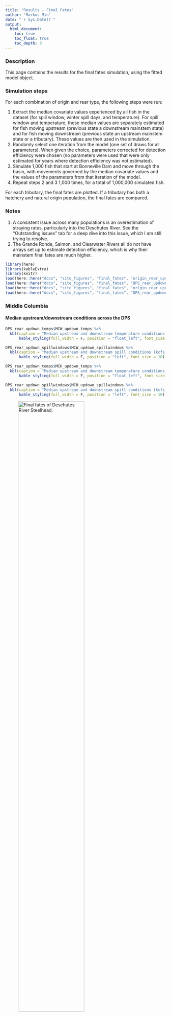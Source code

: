 ```yaml
---
title: "Results - Final Fates"
author: "Markus Min"
date: "`r Sys.Date()`"
output:
  html_document:
    toc: true
    toc_float: true
    toc_depth: 3
---
```


### Description

This page contains the results for the final fates simulation, using the fitted model object. 


### Simulation steps

For each combination of origin and rear type, the following steps were run:

1. Extract the median covariate values experienced by all fish in the dataset (for spill window, winter spill days, and temperature). For spill window and temperature, these median values are separately estimated for fish moving upstream (previous state a downstream mainstem state) and for fish moving downstream (previous state an upstream mainstem state or a tributary). These values are then used in the simulation.
2. Randomly select one iteration from the model (one set of draws for all parameters). When given the choice, parameters corrected for detection efficiency were chosen (no parameters were used that were only estimated for years where detection efficiency was not estimated).
3. Simulate 1,000 fish that start at Bonneville Dam and move through the basin, with movements governed by the median covariate values and the values of the parameters from that iteration of the model.
4. Repeat steps 2 and 3 1,000 times, for a total of 1,000,000 simulated fish.

For each tributary, the final fates are plotted. If a tributary has both a hatchery and natural origin population, the final fates are compared.

### Notes

1. A consistent issue across many populations is an overestimation of straying rates, particularly into the Deschutes River. See the "Outstanding issues" tab for a deep dive into this issue, which I am still trying to resolve.
2. The Grande Ronde, Salmon, and Clearwater Rivers all do not have arrays set up to estimate detection efficiency, which is why their mainstem final fates are much higher.


```r
library(here)
library(kableExtra)
library(knitr)
load(here::here("docs", "site_figures", "final_fates", "origin_rear_updown_spillwindows.rda"))
load(here::here("docs", "site_figures", "final_fates", "DPS_rear_updown_spillwindows.rda"))
load(here::here("docs", "site_figures", "final_fates", "origin_rear_updown_temps.rda"))
load(here::here("docs", "site_figures", "final_fates", "DPS_rear_updown_temps.rda"))

```



### Middle Columbia

#### Median upstream/downstream conditions across the DPS

```r
DPS_rear_updown_temps$MCW_updown_temps %>% 
  kbl(caption = "Median upstream and downstream temperature conditions (degrees Celsius) for Middle Columbia Wild Steelhead, with sample sizes shown in parentheses.") %>% 
      kable_styling(full_width = F, position = "float_left", font_size = 10)
```

```r
DPS_rear_updown_spillwindows$MCW_updown_spillwindows %>% 
  kbl(caption = "Median upstream and downstream spill conditions (kcfs) for Middle Columbia Wild Steelhead, with sample sizes shown in parentheses.") %>% 
      kable_styling(full_width = F, position = "left", font_size = 10)
```

```r
DPS_rear_updown_temps$MCH_updown_temps %>% 
  kbl(caption = "Median upstream and downstream temperature conditions (degrees Celsius) for Middle Columbia Hatchery Steelhead, with sample sizes shown in parentheses.") %>% 
      kable_styling(full_width = F, position = "float_left", font_size = 10)
```

```r
DPS_rear_updown_spillwindows$MCH_updown_spillwindows %>% 
  kbl(caption = "Median upstream and downstream spill conditions (kcfs) for Middle Columbia Hatchery Steelhead, with sample sizes shown in parentheses.") %>% 
      kable_styling(full_width = F, position = "left", font_size = 10)
```




![Final fates of Deschutes River Steelhead.](site_figures/final_fates/des_ff_comp_median_plot.png){width=70%}

```r
origin_rear_updown_temps$DES_wild_updown_temps %>% 
  kbl(caption = "Median upstream and downstream temperature conditions (degrees Celsius) for Deschutes River Wild Steelhead, with sample sizes shown in parentheses.") %>% 
      kable_styling(full_width = F, position = "float_left", font_size = 10)
```

```r
origin_rear_updown_spillwindows$DES_wild_updown_spillwindows %>% 
  kbl(caption = "Median upstream and downstream spill conditions (kcfs) for Deschutes River Wild Steelhead, with sample sizes shown in parentheses.") %>% 
      kable_styling(full_width = F, position = "left", font_size = 10)
```




<br>
<br>

![Final fates of John Day River Steelhead.](site_figures/final_fates/jdr_ff_comp_median_plot.png){width=70%}

```r
origin_rear_updown_temps$JDR_wild_updown_temps %>% 
  kbl(caption = "Median upstream and downstream temperature conditions (degrees Celsius) for John Day River Wild Steelhead, with sample sizes shown in parentheses.") %>% 
      kable_styling(full_width = F, position = "float_left", font_size = 10)
```

```r
origin_rear_updown_spillwindows$JDR_wild_updown_spillwindows %>% 
  kbl(caption = "Median upstream and downstream spill conditions (kcfs) for John Day River Wild Steelhead, with sample sizes shown in parentheses.") %>% 
      kable_styling(full_width = F, position = "left", font_size = 10)
```

<br>
<br>

![Final fates of Fifteenmile Creek Steelhead.](site_figures/final_fates/fif_ff_comp_median_plot.png){width=70%}

```r
origin_rear_updown_temps$FIF_wild_updown_temps %>% 
  kbl(caption = "Median upstream and downstream temperature conditions (degrees Celsius) for Fifteenmile Creek Wild Steelhead, with sample sizes shown in parentheses.") %>% 
      kable_styling(full_width = F, position = "float_left", font_size = 10)
```

```r
origin_rear_updown_spillwindows$FIF_wild_updown_spillwindows %>% 
  kbl(caption = "Median upstream and downstream spill conditions (kcfs) for Fifteenmile Creek Wild Steelhead, with sample sizes shown in parentheses.") %>% 
      kable_styling(full_width = F, position = "left", font_size = 10)
```

<br>
<br>

![Final fates of Umatilla River Steelhead.](site_figures/final_fates/uma_ff_comp_median_plot.png){width=70%}


```r
origin_rear_updown_temps$UMA_wild_updown_temps %>% 
  kbl(caption = "Median upstream and downstream temperature conditions (degrees Celsius) for Umatilla River Wild Steelhead, with sample sizes shown in parentheses.") %>% 
      kable_styling(full_width = F, position = "float_left", font_size = 10)
```

```r
origin_rear_updown_spillwindows$UMA_wild_updown_spillwindows %>% 
  kbl(caption = "Median upstream and downstream spill conditions (kcfs) for Umatilla River Wild Steelhead, with sample sizes shown in parentheses.") %>% 
      kable_styling(full_width = F, position = "left", font_size = 10)
```

```r
origin_rear_updown_temps$UMA_hatchery_updown_temps %>% 
  kbl(caption = "Median upstream and downstream temperature conditions (degrees Celsius) for Umatilla River Hatchery Steelhead, with sample sizes shown in parentheses.") %>% 
      kable_styling(full_width = F, position = "float_left", font_size = 10)
```

```r
origin_rear_updown_spillwindows$UMA_hatchery_updown_spillwindows %>% 
  kbl(caption = "Median upstream and downstream spill conditions (kcfs) for Umatilla River Hatchery Steelhead, with sample sizes shown in parentheses.") %>% 
      kable_styling(full_width = F, position = "left", font_size = 10)
```

<br>
<br>

![Final fates of Yakima River Steelhead.](site_figures/final_fates/yak_ff_comp_median_plot.png){width=70%}

```r
origin_rear_updown_temps$YAK_wild_updown_temps %>% 
  kbl(caption = "Median upstream and downstream temperature conditions (degrees Celsius) for Yakima River Wild Steelhead, with sample sizes shown in parentheses.") %>% 
      kable_styling(full_width = F, position = "float_left", font_size = 10)
```

```r
origin_rear_updown_spillwindows$YAK_wild_updown_spillwindows %>% 
  kbl(caption = "Median upstream and downstream spill conditions (kcfs) for Yakima River Wild Steelhead, with sample sizes shown in parentheses.") %>% 
      kable_styling(full_width = F, position = "left", font_size = 10)
```

<br>
<br>

![Final fates of Walla Walla River Steelhead.](site_figures/final_fates/wawa_ff_comp_median_plot.png){width=70%}

```r
origin_rear_updown_temps$WAWA_wild_updown_temps %>% 
  kbl(caption = "Median upstream and downstream temperature conditions (degrees Celsius) for Walla Walla River Wild Steelhead, with sample sizes shown in parentheses.") %>% 
      kable_styling(full_width = F, position = "float_left", font_size = 10)
```

```r
origin_rear_updown_spillwindows$WAWA_wild_updown_spillwindows %>% 
  kbl(caption = "Median upstream and downstream spill conditions (kcfs) for Walla Walla River Wild Steelhead, with sample sizes shown in parentheses.") %>% 
      kable_styling(full_width = F, position = "left", font_size = 10)
```

```r
origin_rear_updown_temps$WAWA_hatchery_updown_temps %>% 
  kbl(caption = "Median upstream and downstream temperature conditions (degrees Celsius) for Walla Walla River Hatchery Steelhead, with sample sizes shown in parentheses.") %>% 
      kable_styling(full_width = F, position = "float_left", font_size = 10)
```

```r
origin_rear_updown_spillwindows$WAWA_hatchery_updown_spillwindows %>% 
  kbl(caption = "Median upstream and downstream spill conditions (kcfs) for Walla Walla River Hatchery Steelhead, with sample sizes shown in parentheses.") %>% 
      kable_styling(full_width = F, position = "left", font_size = 10)
```

### Upper Columbia

```r
DPS_rear_updown_temps$UCW_updown_temps %>% 
  kbl(caption = "Median upstream and downstream temperature conditions (degrees Celsius) for Upper Columbia Wild Steelhead, with sample sizes shown in parentheses.") %>% 
      kable_styling(full_width = F, position = "float_left", font_size = 10)
```

```r
DPS_rear_updown_temps$UCH_updown_temps %>% 
  kbl(caption = "Median upstream and downstream temperature conditions (degrees Celsius) for Upper Columbia Hatchery Steelhead, with sample sizes shown in parentheses.") %>% 
      kable_styling(full_width = F, position = "left", font_size = 10)
```

```r
DPS_rear_updown_spillwindows$UCW_updown_spillwindows %>% 
  kbl(caption = "Median upstream and downstream spill conditions (kcfs) for Upper Columbia Wild Steelhead, with sample sizes shown in parentheses.") %>% 
      kable_styling(full_width = F, position = "float_left", font_size = 10)
```

```r
DPS_rear_updown_spillwindows$UCH_updown_spillwindows %>% 
  kbl(caption = "Median upstream and downstream spill conditions (kcfs) for Upper Columbia Hatchery Steelhead, with sample sizes shown in parentheses.") %>% 
      kable_styling(full_width = F, position = "left", font_size = 10)
```

![Final fates of Wenatchee River Steelhead.](site_figures/final_fates/wen_ff_comp_median_plot.png){width=70%}

```r
origin_rear_updown_temps$WEN_wild_updown_temps %>% 
  kbl(caption = "Median upstream and downstream temperature conditions (degrees Celsius) for Wenatchee River Wild Steelhead, with sample sizes shown in parentheses.") %>% 
      kable_styling(full_width = F, position = "float_left", font_size = 10)
```

```r
origin_rear_updown_spillwindows$WEN_wild_updown_spillwindows %>% 
  kbl(caption = "Median upstream and downstream spill conditions (kcfs) for Wenatchee River Wild Steelhead, with sample sizes shown in parentheses.") %>% 
      kable_styling(full_width = F, position = "left", font_size = 10)
```

```r
origin_rear_updown_temps$WEN_hatchery_updown_temps %>% 
  kbl(caption = "Median upstream and downstream temperature conditions (degrees Celsius) for Wenatchee River Hatchery Steelhead, with sample sizes shown in parentheses.") %>% 
      kable_styling(full_width = F, position = "float_left", font_size = 10)
```

```r
origin_rear_updown_spillwindows$WEN_hatchery_updown_spillwindows %>% 
  kbl(caption = "Median upstream and downstream spill conditions (kcfs) for Wenatchee River Hatchery Steelhead, with sample sizes shown in parentheses.") %>% 
      kable_styling(full_width = F, position = "left", font_size = 10)
```

<br>
<br>

![Final fates of Entiat River Steelhead.](site_figures/final_fates/ent_ff_comp_median_plot.png){width=70%}

```r
origin_rear_updown_temps$ENT_wild_updown_temps %>% 
  kbl(caption = "Median upstream and downstream temperature conditions (degrees Celsius) for Entiat River Wild Steelhead, with sample sizes shown in parentheses.") %>% 
      kable_styling(full_width = F, position = "float_left", font_size = 10)
```

```r
origin_rear_updown_spillwindows$ENT_wild_updown_spillwindows %>% 
  kbl(caption = "Median upstream and downstream spill conditions (kcfs) for Entiat River Wild Steelhead, with sample sizes shown in parentheses.") %>% 
      kable_styling(full_width = F, position = "left", font_size = 10)
```

<br>
<br>

![Final fates of Okanogan River Steelhead.](site_figures/final_fates/oka_ff_comp_median_plot.png){width=70%}


```r
origin_rear_updown_temps$OKA_hatchery_updown_temps %>% 
  kbl(caption = "Median upstream and downstream temperature conditions (degrees Celsius) for Okanogan River Hatchery Steelhead, with sample sizes shown in parentheses.") %>% 
      kable_styling(full_width = F, position = "float_left", font_size = 10)
```

```r
origin_rear_updown_spillwindows$OKA_hatchery_updown_spillwindows %>% 
  kbl(caption = "Median upstream and downstream spill conditions (kcfs) for Okanogan River Hatchery Steelhead, with sample sizes shown in parentheses.") %>% 
      kable_styling(full_width = F, position = "left", font_size = 10)
```

<br>
<br>

![Final fates of Methow River Steelhead.](site_figures/final_fates/met_ff_comp_median_plot.png){width=70%}

```r
origin_rear_updown_temps$MET_wild_updown_temps %>% 
  kbl(caption = "Median upstream and downstream temperature conditions (degrees Celsius) for Methow River Wild Steelhead, with sample sizes shown in parentheses.") %>% 
      kable_styling(full_width = F, position = "float_left", font_size = 10)
```

```r
origin_rear_updown_spillwindows$MET_wild_updown_spillwindows %>% 
  kbl(caption = "Median upstream and downstream spill conditions (kcfs) for Methow River Wild Steelhead, with sample sizes shown in parentheses.") %>% 
      kable_styling(full_width = F, position = "left", font_size = 10)
```

```r
origin_rear_updown_temps$MET_hatchery_updown_temps %>% 
  kbl(caption = "Median upstream and downstream temperature conditions (degrees Celsius) for Methow River Hatchery Steelhead, with sample sizes shown in parentheses.") %>% 
      kable_styling(full_width = F, position = "float_left", font_size = 10)
```

```r
origin_rear_updown_spillwindows$MET_hatchery_updown_spillwindows %>% 
  kbl(caption = "Median upstream and downstream spill conditions (kcfs) for Methow River Hatchery Steelhead, with sample sizes shown in parentheses.") %>% 
      kable_styling(full_width = F, position = "left", font_size = 10)
```

### Snake River

```r
DPS_rear_updown_temps$SRW_updown_temps %>% 
  kbl(caption = "Median upstream and downstream temperature conditions (degrees Celsius) for Snake River Wild Steelhead, with sample sizes shown in parentheses.") %>% 
      kable_styling(full_width = F, position = "float_left", font_size = 10)
```

```r
DPS_rear_updown_temps$SRH_updown_temps %>% 
  kbl(caption = "Median upstream and downstream temperature conditions (degrees Celsius) for Snake River Hatchery Steelhead, with sample sizes shown in parentheses.") %>% 
      kable_styling(full_width = F, position = "left", font_size = 10)
```

```r
DPS_rear_updown_spillwindows$SRW_updown_spillwindows %>% 
  kbl(caption = "Median upstream and downstream spill conditions (kcfs) for Snake River Wild Steelhead, with sample sizes shown in parentheses.") %>% 
      kable_styling(full_width = F, position = "float_left", font_size = 10)
```

```r
DPS_rear_updown_spillwindows$SRH_updown_spillwindows %>% 
  kbl(caption = "Median upstream and downstream spill conditions (kcfs) for Snake River Hatchery Steelhead, with sample sizes shown in parentheses.") %>% 
      kable_styling(full_width = F, position = "left", font_size = 10)
```

![Final fates of Asotin Creek Steelhead.](site_figures/final_fates/aso_ff_comp_median_plot.png){width=70%}

```r
origin_rear_updown_temps$ASO_wild_updown_temps %>% 
  kbl(caption = "Median upstream and downstream temperature conditions (degrees Celsius) for Asotin Creek Wild Steelhead, with sample sizes shown in parentheses.") %>% 
      kable_styling(full_width = F, position = "float_left", font_size = 10)
```

```r
origin_rear_updown_spillwindows$ASO_wild_updown_spillwindows %>% 
  kbl(caption = "Median upstream and downstream spill conditions (kcfs) for Asotin Creek Wild Steelhead, with sample sizes shown in parentheses.") %>% 
      kable_styling(full_width = F, position = "left", font_size = 10)
```

<br>
<br>

![Final fates of Clearwater River Steelhead.](site_figures/final_fates/cle_ff_comp_median_plot.png){width=70%}

```r
origin_rear_updown_temps$CLE_wild_updown_temps %>% 
  kbl(caption = "Median upstream and downstream temperature conditions (degrees Celsius) for Clearwater River Wild Steelhead, with sample sizes shown in parentheses.") %>% 
      kable_styling(full_width = F, position = "float_left", font_size = 10)
```

```r
origin_rear_updown_spillwindows$CLE_wild_updown_spillwindows %>% 
  kbl(caption = "Median upstream and downstream spill conditions (kcfs) for Clearwater River Wild Steelhead, with sample sizes shown in parentheses.") %>% 
      kable_styling(full_width = F, position = "left", font_size = 10)
```

```r
origin_rear_updown_temps$CLE_hatchery_updown_temps %>% 
  kbl(caption = "Median upstream and downstream temperature conditions (degrees Celsius) for Clearwater River Hatchery Steelhead, with sample sizes shown in parentheses.") %>% 
      kable_styling(full_width = F, position = "float_left", font_size = 10)
```

```r
origin_rear_updown_spillwindows$CLE_hatchery_updown_spillwindows %>% 
  kbl(caption = "Median upstream and downstream spill conditions (kcfs) for Clearwater River Hatchery Steelhead, with sample sizes shown in parentheses.") %>% 
      kable_styling(full_width = F, position = "left", font_size = 10)
```

<br>
<br>

![Final fates of Imnaha River Steelhead.](site_figures/final_fates/imn_ff_comp_median_plot.png){width=70%}

```r
origin_rear_updown_temps$IMN_wild_updown_temps %>% 
  kbl(caption = "Median upstream and downstream temperature conditions (degrees Celsius) for Imnaha River Wild Steelhead, with sample sizes shown in parentheses.") %>% 
      kable_styling(full_width = F, position = "float_left", font_size = 10)
```

```r
origin_rear_updown_spillwindows$IMN_wild_updown_spillwindows %>% 
  kbl(caption = "Median upstream and downstream spill conditions (kcfs) for Imnaha River Wild Steelhead, with sample sizes shown in parentheses.") %>% 
      kable_styling(full_width = F, position = "left", font_size = 10)
```

```r
origin_rear_updown_temps$IMN_hatchery_updown_temps %>% 
  kbl(caption = "Median upstream and downstream temperature conditions (degrees Celsius) for Imnaha River Hatchery Steelhead, with sample sizes shown in parentheses.") %>% 
      kable_styling(full_width = F, position = "float_left", font_size = 10)
```

```r
origin_rear_updown_spillwindows$IMN_hatchery_updown_spillwindows %>% 
  kbl(caption = "Median upstream and downstream spill conditions (kcfs) for Imnaha River Hatchery Steelhead, with sample sizes shown in parentheses.") %>% 
      kable_styling(full_width = F, position = "left", font_size = 10)
```

<br>
<br>

![Final fates of Grande Ronde River Steelhead.](site_figures/final_fates/gr_ff_comp_median_plot.png){width=70%}

```r
origin_rear_updown_temps$GR_wild_updown_temps %>% 
  kbl(caption = "Median upstream and downstream temperature conditions (degrees Celsius) for Grande Ronde River Wild Steelhead, with sample sizes shown in parentheses.") %>% 
      kable_styling(full_width = F, position = "float_left", font_size = 10)
```

```r
origin_rear_updown_spillwindows$GR_wild_updown_spillwindows %>% 
  kbl(caption = "Median upstream and downstream spill conditions (kcfs) for Grande Ronde River Wild Steelhead, with sample sizes shown in parentheses.") %>% 
      kable_styling(full_width = F, position = "left", font_size = 10)
```

```r
origin_rear_updown_temps$GR_hatchery_updown_temps %>% 
  kbl(caption = "Median upstream and downstream temperature conditions (degrees Celsius) for Grande Ronde River Hatchery Steelhead, with sample sizes shown in parentheses.") %>% 
      kable_styling(full_width = F, position = "float_left", font_size = 10)
```

```r
origin_rear_updown_spillwindows$GR_hatchery_updown_spillwindows %>% 
  kbl(caption = "Median upstream and downstream spill conditions (kcfs) for Grande Ronde River Hatchery Steelhead, with sample sizes shown in parentheses.") %>% 
      kable_styling(full_width = F, position = "left", font_size = 10)
```

<br>
<br>

![Final fates of Salmon River Steelhead.](site_figures/final_fates/sal_ff_comp_median_plot.png){width=70%}

```r
origin_rear_updown_temps$SAL_wild_updown_temps %>% 
  kbl(caption = "Median upstream and downstream temperature conditions (degrees Celsius) for Salmon River Wild Steelhead, with sample sizes shown in parentheses.") %>% 
      kable_styling(full_width = F, position = "float_left", font_size = 10)
```

```r
origin_rear_updown_spillwindows$SAL_wild_updown_spillwindows %>% 
  kbl(caption = "Median upstream and downstream spill conditions (kcfs) for Salmon River Wild Steelhead, with sample sizes shown in parentheses.") %>% 
      kable_styling(full_width = F, position = "left", font_size = 10)
```

```r
origin_rear_updown_temps$SAL_hatchery_updown_temps %>% 
  kbl(caption = "Median upstream and downstream temperature conditions (degrees Celsius) for Salmon River Hatchery Steelhead, with sample sizes shown in parentheses.") %>% 
      kable_styling(full_width = F, position = "float_left", font_size = 10)
```

```r
origin_rear_updown_spillwindows$SAL_hatchery_updown_spillwindows %>% 
  kbl(caption = "Median upstream and downstream spill conditions (kcfs) for Salmon River Hatchery Steelhead, with sample sizes shown in parentheses.") %>% 
      kable_styling(full_width = F, position = "left", font_size = 10)
```

<br>
<br>

![Final fates of Tucannon River Steelhead.](site_figures/final_fates/tuc_ff_comp_median_plot.png){width=70%}

```r
origin_rear_updown_temps$TUC_wild_updown_temps %>% 
  kbl(caption = "Median upstream and downstream temperature conditions (degrees Celsius) for Tucannon River Wild Steelhead, with sample sizes shown in parentheses.") %>% 
      kable_styling(full_width = F, position = "float_left", font_size = 10)
```

```r
origin_rear_updown_spillwindows$TUC_wild_updown_spillwindows %>% 
  kbl(caption = "Median upstream and downstream spill conditions (kcfs) for Tucannon River Wild Steelhead, with sample sizes shown in parentheses.") %>% 
      kable_styling(full_width = F, position = "left", font_size = 10)
```

```r
origin_rear_updown_temps$TUC_hatchery_updown_temps %>% 
  kbl(caption = "Median upstream and downstream temperature conditions (degrees Celsius) for Tucannon River Hatchery Steelhead, with sample sizes shown in parentheses.") %>% 
      kable_styling(full_width = F, position = "float_left", font_size = 10)
```

```r
origin_rear_updown_spillwindows$TUC_hatchery_updown_spillwindows %>% 
  kbl(caption = "Median upstream and downstream spill conditions (kcfs) for Tucannon River Hatchery Steelhead, with sample sizes shown in parentheses.") %>% 
      kable_styling(full_width = F, position = "left", font_size = 10)
```
